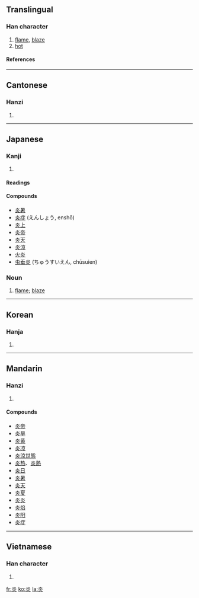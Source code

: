 ==Translingual==
===Han character===
{{Han char|rn=86|rad=火|as=04|sn=8|four=9080<sub>9</sub>|canj=火火 (FF)}}
# [[flame]], [[blaze]]
# [[hot]]
====References====
{{Han ref|kx=0667.130|dkj=18910|dj=1076.210|hdz=32193.060|uh=708E|ud=28814|bh=AAA2|bd=43682}}

----
==Cantonese==
===Hanzi===
{{yue-hanzi|jyut=|y=yim4}}
# {{defn|Cantonese}}

----
== Japanese ==
===Kanji===
{{ja-kanji|grade=c|rs=火04}}
# {{defn|Japanese}} 
====Readings====
{{ja-readings|on=[[えん]] (en), [[たん]] (tan)|kun=[[ほのお]] (honō), [[もえる]] (moeru)}}

====Compounds====
*[[炎暑]]
*[[炎症]] (えんしょう, enshō)
*[[炎上]]
*[[炎帝]]
*[[炎天]]
*[[炎涼]]
*[[火炎]]
*[[虫垂炎]] (ちゅうすいえん, chūsuien)

===Noun===
{{ja-noun|k|hira=ほのお|rom=honō}}
# [[flame]]; [[blaze]]

----
==Korean==
===Hanja===
{{ko-hanja|hangeul=[[염]]|eumhun=|rv=yeom|mr=yŏm|y=yem}}
# {{defn|Korean}}

----
==Mandarin==
===Hanzi===
{{cmn-hanzi|pin=[[yán]] ([[yan2]])|wg=yen<sup>2</sup>}}
# {{defn|Mandarin}}

====Compounds====
*[[炎帝]]
*[[炎旱]]
*[[炎黄]]
*[[炎凉]]
*[[炎涼世態]]
*[[炎热]]、[[炎熱]]
*[[炎日]]
*[[炎暑]]
*[[炎天]]
*[[炎夏]]
*[[炎炎]]
*[[炎焰]]
*[[炎阳]]
*[[炎症]]

----
==Vietnamese==
===Han character===
{{vi-hantu|viêm}}
# {{defn|Vietnamese}}

[[fr:炎]]
[[ko:炎]]
[[la:炎]]